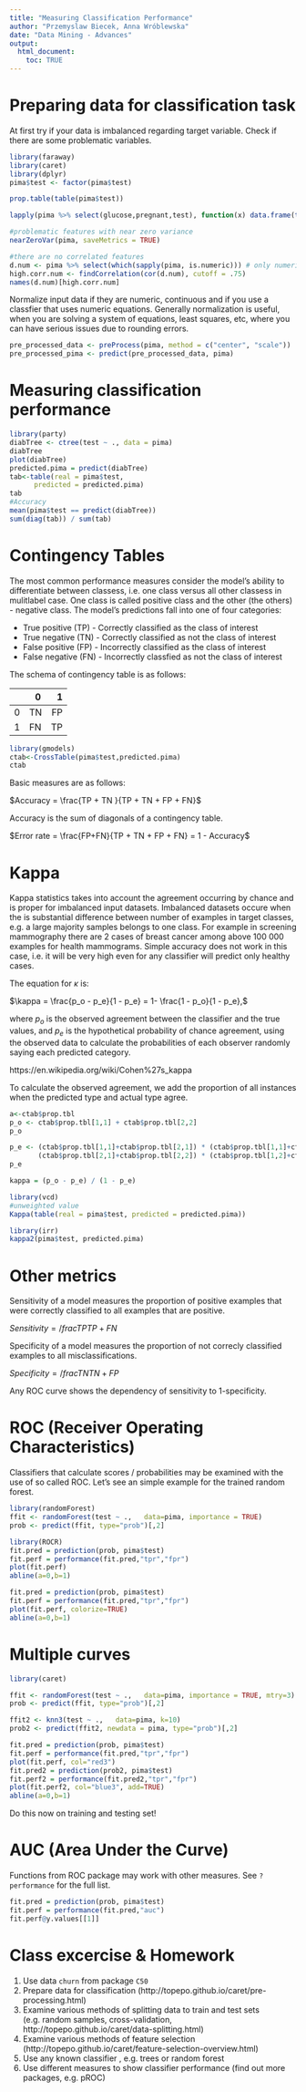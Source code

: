 ```yaml
---
title: "Measuring Classification Performance"
author: "Przemyslaw Biecek, Anna Wróblewska"
date: "Data Mining - Advances"
output: 
  html_document:
    toc: TRUE
---
```


# Preparing data for classification task

At first try if your data is imbalanced regarding target variable. Check if there are some problematic variables.

```r
library(faraway)
library(caret)
library(dplyr)
pima$test <- factor(pima$test)

prop.table(table(pima$test))

lapply(pima %>% select(glucose,pregnant,test), function(x) data.frame(table(x)))

#problematic features with near zero variance
nearZeroVar(pima, saveMetrics = TRUE)

#there are no correlated features
d.num <- pima %>% select(which(sapply(pima, is.numeric))) # only numeric features
high.corr.num <- findCorrelation(cor(d.num), cutoff = .75)
names(d.num)[high.corr.num]
```

Normalize input data if they are numeric, continuous and if you use a classfier that uses numeric equations. Generally normalization is useful, when you are solving a system of equations, least squares, etc, where you can have serious issues due to rounding errors. 

```r
pre_processed_data <- preProcess(pima, method = c("center", "scale"))
pre_processed_pima <- predict(pre_processed_data, pima)
```

# Measuring classification performance

```r
library(party)
diabTree <- ctree(test ~ ., data = pima)
diabTree
plot(diabTree)
predicted.pima = predict(diabTree)
tab<-table(real = pima$test,
      predicted = predicted.pima)
tab
#Accuracy
mean(pima$test == predict(diabTree))
sum(diag(tab)) / sum(tab)
```

# Contingency Tables
 The most common performance measures consider the model's ability to differentiate between classess, i.e. one class versus all other classess in mulitlabel case. One class is called positive class and the other (the others) - negative class. The model's predictions fall into one of four categories:
 
 * True positive (TP) - Correctly classified as the class of interest
 * True negative (TN) - Correctly classified as not the class of interest
 * False positive (FP) - Incorrectly classified as the class of interest
 * False negative (FN) - Incorrectly classfied as not the class of interest
 
The schema of contingency table is as follows: <br>

|  &nbsp; | &nbsp; 0 | &nbsp; 1 |
| --- | ----- | ----: |
|  0  |   TN   |   FP   |
|  1  |   FN   |   TP   |
 
```r
library(gmodels)
ctab<-CrossTable(pima$test,predicted.pima)
ctab
```

Basic measures are as follows:

$Accuracy = \frac{TP + TN }{TP + TN + FP + FN}$

Accuracy is the sum of diagonals of a contingency table.

$Error rate = \frac{FP+FN}{TP + TN + FP + FN} = 1 - Accuracy$

# Kappa 

Kappa statistics takes into account the agreement occurring by chance and is proper for imbalanced input datasets. Imbalanced datasets occure when the is substantial difference between number of examples in target classes, e.g. a large majority samples belongs to one class. For example in screening mammography there are 2 cases of breast cancer among above 100 000 examples for health mammograms. Simple accuracy does not work in this case, i.e. it will be very high even for any classifier will predict only healthy cases.

The equation for $\kappa$ is:

$\kappa = \frac{p_o - p_e}{1 - p_e} = 1- \frac{1 - p_o}{1 - p_e},$

where $p_o$ is the observed agreement between the classifier and the true values, and $p_e$ is the hypothetical probability of chance agreement, using the observed data to calculate the probabilities of each observer randomly saying each predicted category.

https://en.wikipedia.org/wiki/Cohen%27s_kappa

To calculate the observed agreement, we add the proportion of all instances when the predicted type and actual type agree.

```r
a<-ctab$prop.tbl
p_o <- ctab$prop.tbl[1,1] + ctab$prop.tbl[2,2]
p_o

p_e <- (ctab$prop.tbl[1,1]+ctab$prop.tbl[2,1]) * (ctab$prop.tbl[1,1]+ctab$prop.tbl[1,2]) +
       (ctab$prop.tbl[2,1]+ctab$prop.tbl[2,2]) * (ctab$prop.tbl[1,2]+ctab$prop.tbl[2,2])
p_e

kappa = (p_o - p_e) / (1 - p_e) 

library(vcd)
#unweighted value
Kappa(table(real = pima$test, predicted = predicted.pima))

library(irr)
kappa2(pima$test, predicted.pima)
```
# Other metrics
Sensitivity of a model measures the proportion of positive examples that were correctly classified to all examples that are positive.

$Sensitivity = /frac{TP}{TP+FN}$

Specificity of a model measures the proportion of not correcly classified examples to all misclassifications.

$Specificity = /frac{TN}{TN+FP}$

Any ROC curve shows the dependency of sensitivity to 1-specificity.

# ROC (Receiver Operating Characteristics)

Classifiers that calculate scores / probabilities may be examined with the use of so called ROC. Let’s see an simple example for the trained random forest.

```r
library(randomForest)
ffit <- randomForest(test ~ .,   data=pima, importance = TRUE)
prob <- predict(ffit, type="prob")[,2]

library(ROCR)
fit.pred = prediction(prob, pima$test)
fit.perf = performance(fit.pred,"tpr","fpr")
plot(fit.perf)
abline(a=0,b=1)

fit.pred = prediction(prob, pima$test)
fit.perf = performance(fit.pred,"tpr","fpr")
plot(fit.perf, colorize=TRUE)
abline(a=0,b=1)

```

# Multiple curves

```r
library(caret)

ffit <- randomForest(test ~ .,   data=pima, importance = TRUE, mtry=3)
prob <- predict(ffit, type="prob")[,2]

ffit2 <- knn3(test ~ .,   data=pima, k=10)
prob2 <- predict(ffit2, newdata = pima, type="prob")[,2]

fit.pred = prediction(prob, pima$test)
fit.perf = performance(fit.pred,"tpr","fpr")
plot(fit.perf, col="red3")
fit.pred2 = prediction(prob2, pima$test)
fit.perf2 = performance(fit.pred2,"tpr","fpr")
plot(fit.perf2, col="blue3", add=TRUE)
abline(a=0,b=1)

```

Do this now on training and testing set!

# AUC (Area Under the Curve)

Functions from ROC package may work with other measures. See `?performance` for the full list.

```r
fit.pred = prediction(prob, pima$test)
fit.perf = performance(fit.pred,"auc")
fit.perf@y.values[[1]]
```

# Class excercise & Homework
1. Use data `churn` from package `C50`
2. Prepare data for classification (http://topepo.github.io/caret/pre-processing.html)
3. Examine various methods of splitting data to train and test sets (e.g. random samples, cross-validation, http://topepo.github.io/caret/data-splitting.html) 
4. Examine various methods of feature selection (http://topepo.github.io/caret/feature-selection-overview.html)
5. Use any known classifier , e.g. trees or random forest
5. Use different measures to show classifier performance (find out more packages, e.g. pROC)

